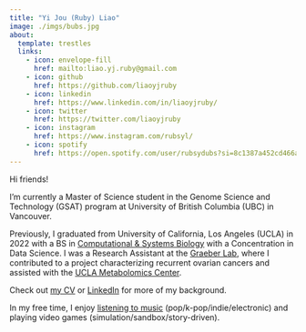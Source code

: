 ```yaml
---
title: "Yi Jou (Ruby) Liao"
image: ./imgs/bubs.jpg
about:
  template: trestles
  links:
    - icon: envelope-fill
      href: mailto:liao.yj.ruby@gmail.com
    - icon: github
      href: https://github.com/liaoyjruby
    - icon: linkedin
      href: https://www.linkedin.com/in/liaoyjruby/
    - icon: twitter
      href: https://twitter.com/liaoyjruby
    - icon: instagram
      href: https://www.instagram.com/rubsyl/
    - icon: spotify
      href: https://open.spotify.com/user/rubsydubs?si=8c1387a452cd466a
---
```


Hi friends!

I'm currently a Master of Science student in the Genome Science and Technology (GSAT) program at University of British Columbia (UBC) in Vancouver.

Previously, I graduated from University of California, Los Angeles (UCLA) in 2022 with a BS in [Computational & Systems Biology](https://casb.ucla.edu/) with a Concentration in Data Science. I was a Research Assistant at the [Graeber Lab](https://systems.crump.ucla.edu/), where I contributed to a project characterizing recurrent ovarian cancers and assisted with the [UCLA Metabolomics Center](https://systems.crump.ucla.edu/metabolomics_center/).

Check out [my CV](YiJouLiao_CV_230428.pdf) or [LinkedIn](https://www.linkedin.com/in/liaoyjruby/) for more of my background.

In my free time, I enjoy [listening to music](https://www.last.fm/user/rubsyl) (pop/k-pop/indie/electronic) and playing video games (simulation/sandbox/story-driven).